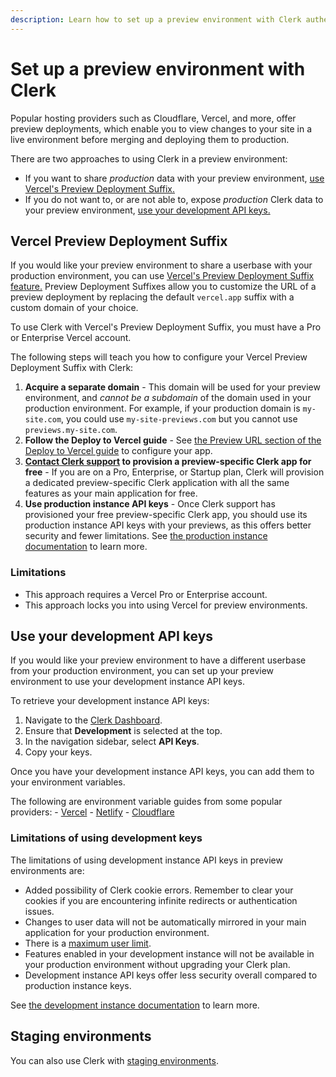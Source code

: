 ```yaml
---
description: Learn how to set up a preview environment with Clerk authentication.
---
```


# Set up a preview environment with Clerk

Popular hosting providers such as Cloudflare, Vercel, and more, offer preview deployments, which enable you to view changes to your site in a live environment before merging and deploying them to production.

There are two approaches to using Clerk in a preview environment:

- If you want to share *production* data with your preview environment, [use Vercel's Preview Deployment Suffix.](#vercel-preview-deployment-suffix)
- If you do not want to, or are not able to, expose *production* Clerk data to your preview environment, [use your development API keys.](#use-your-development-api-keys)

## Vercel Preview Deployment Suffix

If you would like your preview environment to share a userbase with your production environment, you can use [Vercel's Preview Deployment Suffix feature.](https://vercel.com/docs/deployments/generated-urls#preview-deployment-suffix) Preview Deployment Suffixes allow you to customize the URL of a preview deployment by replacing the default `vercel.app` suffix with a custom domain of your choice.

To use Clerk with Vercel's Preview Deployment Suffix, you must have a Pro or Enterprise Vercel account.

The following steps will teach you how to configure your Vercel Preview Deployment Suffix with Clerk:

1. **Acquire a separate domain** - This domain will be used for your preview environment, and *cannot be a subdomain* of the domain used in your production environment. For example, if your production domain is `my-site.com`, you could use `my-site-previews.com` but you cannot use `previews.my-site.com`.
2. **Follow the Deploy to Vercel guide** - See [the Preview URL section of the Deploy to Vercel guide](/docs/deployments/deploy-to-vercel#support-for-vercel-preview-ur-ls) to configure your app.
3. **[Contact Clerk support](https://clerk.com/contact/support) to provision a preview-specific Clerk app for free** - If you are on a Pro, Enterprise, or Startup plan, Clerk will provision a dedicated preview-specific Clerk application with all the same features as your main application for free.
4. **Use production instance API keys** - Once Clerk support has provisioned your free preview-specific Clerk app, you should use its production instance API keys with your previews, as this offers better security and fewer limitations. See [the production instance documentation](/docs/deployments/environments#production-instance) to learn more.

### Limitations

- This approach requires a Vercel Pro or Enterprise account.
- This approach locks you into using Vercel for preview environments.

## Use your development API keys

If you would like your preview environment to have a different userbase from your production environment, you can set up your preview environment to use your development instance API keys.

To retrieve your development instance API keys:

1. Navigate to the [Clerk Dashboard](https://dashboard.clerk.com/last-active?path=api-keys).
2. Ensure that **Development** is selected at the top.
3. In the navigation sidebar, select **API Keys**.
4. Copy your keys.

Once you have your development instance API keys, you can add them to your environment variables.

The following are environment variable guides from some popular providers:
    - [Vercel](https://vercel.com/docs/projects/environment-variables#declare-an-environment-variable)
    - [Netlify](https://docs.netlify.com/environment-variables/get-started/#create-environment-variables)
    - [Cloudflare](https://developers.cloudflare.com/workers/configuration/environment-variables/#add-environment-variables-via-the-dashboar)

### Limitations of using development keys

The limitations of using development instance API keys in preview environments are:

- Added possibility of Clerk cookie errors. Remember to clear your cookies if you are encountering infinite redirects or authentication issues.
- Changes to user data will not be automatically mirrored in your main application for your production environment.
- There is a [maximum user limit](/docs/deployments/environments#development-instance).
- Features enabled in your development instance will not be available in your production environment without upgrading your Clerk plan.
- Development instance API keys offer less security overall compared to production instance keys.

See [the development instance documentation](/docs/deployments/environments#development-instance) to learn more.

## Staging environments

You can also use Clerk with [staging environments](/docs/deployments/set-up-staging).
